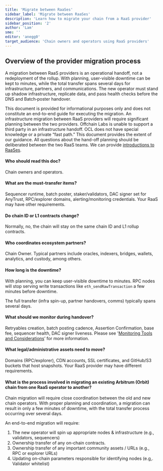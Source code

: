 ```yaml
---
title: 'Migrate between RaaSes'
sidebar_label: 'Migrate between RaaSes'
description: 'Learn how to migrate your chain from a RaaS provider'
sidebar_position: '2'
author: 'Lam'
sme: ''
editor: 'anegg0'
target_audience: 'Chain owners and operators using RaaS providers'
---
```



## Overview of the provider migration process

A migration between <a data-quicklook-from="raas">RaaS</a> providers is an operational handoff, not a redeployment of the rollup. With planning, user-visible downtime can be kept to minutes, while the total transfer spans several days for infrastructure, partners, and communications. The new operator must stand up shadow infrastructure, replicate data, and pass health checks before the DNS and <a data-quicklook-from="batch">Batch</a>‑poster handover.

<VanillaAdmonition type="warning">

This document is provided for informational purposes only and does not constitute an end-to-end guide for executing the migration. An infrastructure migration between RaaS providers will require significant planning between the two providers. <a data-quicklook-from="offchain-labs">Offchain Labs</a> is unable to support a third party in an infrastructure handoff. OCL does not have special knowledge or a private “fast path.” This document provides the extent of our guidance. All questions about the hand-off planning should be deliberated between the two RaaS teams. We can provide [introductions to RaaSes](https://docs.arbitrum.io/launch-arbitrum-chain/third-party-integrations/third-party-providers#rollup-as-a-service-raas-providers).

</VanillaAdmonition>

#### Who should read this doc?

Chain owners and operators.

#### What are the must-transfer items?

<a data-quicklook-from="sequencer">Sequencer</a> runtime, batch poster, staker/validators, DAC signer
set for AnyTrust, RPC/explorer domains, alerting/monitoring credentials. Your RaaS may have other requirements.

#### Do chain ID or L1 contracts change?

Normally, no, the chain will stay on the same chain ID and L1 rollup contracts.

#### Who coordinates ecosystem partners?

<a data-quicklook-from="chain-owner">Chain Owner</a>. Typical partners include oracles, indexers,
bridges, wallets, analytics, and custody, among others.

#### How long is the downtime?

With planning, you can keep user-visible downtime to minutes. RPC nodes will stop serving write transactions like `eth_sendRawTransaction` a few minutes before downtime.

The full transfer (infra spin-up, partner handovers, comms) typically spans several days.

#### What should we monitor during handover?

Retryables creation, batch posting cadence, <a data-quicklook-from="assertion">Assertion</a> <a data-quicklook-from="confirmation">Confirmation</a>, base fee, sequencer health, DAC signer liveness. Please see '[Monitoring Tools and Considerations](https://docs.arbitrum.io/launch-arbitrum-chain/maintain-your-chain/monitoring-tools-and-considerations)’ for more information.

#### What legal/administrative assets need to move?

Domains (RPC/explorer), CDN accounts, SSL certificates, and GitHub/S3 buckets that host snapshots. Your RaaS provider may have different requirements.

#### What is the process involved in migrating an existing Arbitrum (Orbit) chain from one RaaS operator to another?

Chain migration will require close coordination between the old and new chain operators. With proper planning and coordination, a migration can result in only a few minutes of downtime, with the total transfer process occurring over several days.

An end-to-end migration will require:

1. The new operator will spin up appropriate nodes & infrastructure (e.g., validators, sequencers)
2. Ownership transfer of any on-chain contracts.
3. Ownership transfer of any important community assets / URLs (e.g., RPC or explorer URLs)
4. Updating on-chain parameters responsible for identifying nodes (e.g,. <a data-quicklook-from="validator">Validator</a> whitelist)
